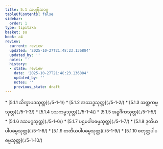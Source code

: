 ```yaml
---
title: 5.1 သပ္ပုရိသဝဂ္ဂ
tableOfContents: false
sidebar:
  order: 1
type: tipitaka
basket: su
book: a4
review:
  current: review
  updated: '2025-10-27T21:48:23.136884'
  updated_by: ''
  notes: ''
  history:
  - state: review
    date: '2025-10-27T21:48:23.136884'
    updated_by: ''
    notes: ''
    previous_state: draft
---
```



<ReviewStatus review={frontmatter.review} showDetails={true} />

<HypothesisAnnotation frontmatter={frontmatter} />

<DynamicBreadcrumb />



<TableOfContents book="a4" section="5.1">
* [5.1.1 သိက္ခာပဒသုတ္တ](./5-1-1/)
* [5.1.2 အဿဒ္ဓသုတ္တ](./5-1-2/)
* [5.1.3 သတ္တကမ္မသုတ္တ](./5-1-3/)
* [5.1.4 ဒသကမ္မသုတ္တ](./5-1-4/)
* [5.1.5 အဋ္ဌင်္ဂိကသုတ္တ](./5-1-5/)
* [5.1.6 ဒသမဂ္ဂသုတ္တ](./5-1-6/)
* [5.1.7 ပဌမပါပဓမ္မသုတ္တ](./5-1-7/)
* [5.1.8 ဒုတိယပါပဓမ္မသုတ္တ](./5-1-8/)
* [5.1.9 တတိယပါပဓမ္မသုတ္တ](./5-1-9/)
* [5.1.10 စတုတ္ထပါပဓမ္မသုတ္တ](./5-1-10/)
</TableOfContents>